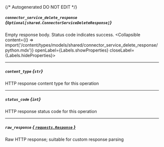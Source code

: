 {/* Autogenerated DO NOT EDIT  */}

##### `connector_service_delete_response` *{`Optional[shared.ConnectorServiceDeleteResponse]`}*
Empty response body. Status code indicates success.
<Collapsible content={() => import('/content/types/models/shared/connector_service_delete_response/python.mdx')} openLabel={Labels.showProperties} closeLabel={Labels.hideProperties}>
</Collapsible>

---
##### `content_type` *{`str`}*
HTTP response content type for this operation

---
##### `status_code` *{`int`}*
HTTP response status code for this operation

---
##### `raw_response` [*{ `requests.Response` }*](https://requests.readthedocs.io/en/latest/api/#requests.Response)
Raw HTTP response; suitable for custom response parsing


